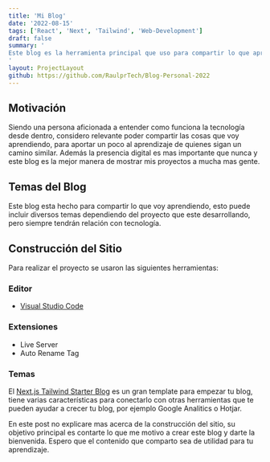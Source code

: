 ```yaml
---
title: 'Mi Blog'
date: '2022-08-15'
tags: ['React', 'Next', 'Tailwind', 'Web-Development']
draft: false
summary: '
Este blog es la herramienta principal que uso para compartir lo que aprendo sobre ciencia y tecnología, para aportar un poco al aprendizaje de quienes sigan un camino similar.
'
layout: ProjectLayout
github: https://github.com/RaulprTech/Blog-Personal-2022
---
```


## Motivación

Siendo una persona aficionada a entender como funciona la tecnología desde dentro, considero relevante poder compartir las cosas que voy aprendiendo, para aportar un poco al aprendizaje de quienes sigan un camino similar. Además la presencia digital es mas importante que nunca y este blog es la mejor manera de mostrar mis proyectos a mucha mas gente.

## Temas del Blog

Este blog esta hecho para compartir lo que voy aprendiendo, esto puede incluir diversos temas dependiendo del proyecto que este desarrollando, pero siempre tendrán relación con tecnología.

## Construcción del Sitio

Para realizar el proyecto se usaron las siguientes herramientas:

### Editor

- [Visual Studio Code](https://code.visualstudio.com/)

### Extensiones

- Live Server
- Auto Rename Tag

### Temas

El [Next.js Tailwind Starter Blog](https://jamstackthemes.dev/theme/nextjs-tailwind-starter-blog/) es un gran template para empezar tu blog, tiene varias características para conectarlo con otras herramientas que te pueden ayudar a crecer tu blog, por ejemplo Google Analitics o Hotjar.

En este post no explicare mas acerca de la construcción del sitio, su objetivo principal es contarte lo que me motivo a crear este blog y darte la bienvenida. Espero que el contenido que comparto sea de utilidad para tu aprendizaje.
